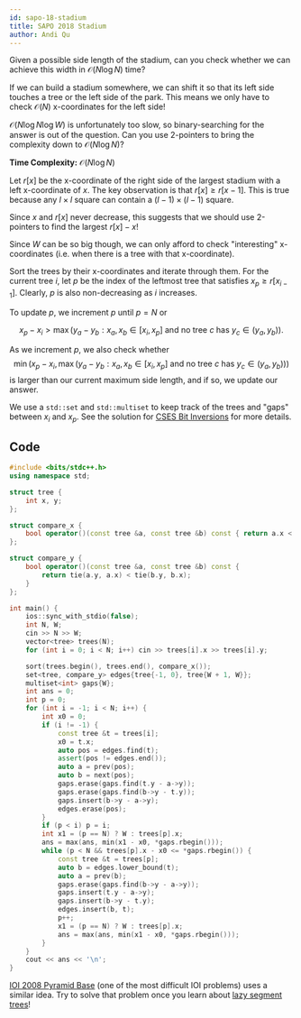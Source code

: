 ```yaml
---
id: sapo-18-stadium
title: SAPO 2018 Stadium
author: Andi Qu
---
```


<Spoiler title="Hint 1">

Given a possible side length of the stadium, can you check whether we can achieve this width in $\mathcal{O}(N \log N)$ time?

</Spoiler>

<Spoiler title="Hint 2">

If we can build a stadium somewhere, we can shift it so that its left side touches a tree or the left side of the park. This means we only have to check $\mathcal{O}(N)$ x-coordinates for the left side!

</Spoiler>

<Spoiler title="Hint 3">

$\mathcal{O}(N \log N \log W)$ is unfortunately too slow, so binary-searching for the answer is out of the question. Can you use 2-pointers to bring the complexity down to $\mathcal{O}(N \log N)$?

</Spoiler>

<Spoiler title="Solution">

**Time Complexity:** $\mathcal{O}(N \log N)$

Let $r[x]$ be the x-coordinate of the right side of the largest stadium with a left x-coordinate of $x$. The key observation is that $r[x] \geq r[x - 1]$. This is true because any $l \times l$ square can contain a $(l - 1) \times (l - 1)$ square.

Since $x$ and $r[x]$ never decrease, this suggests that we should use 2-pointers to find the largest $r[x] - x$!

Since $W$ can be so big though, we can only afford to check "interesting" x-coordinates (i.e. when there is a tree with that x-coordinate).

Sort the trees by their x-coordinates and iterate through them. For the current tree $i$, let $p$ be the index of the leftmost tree that satisfies $x_{p} \geq r[x_{i - 1}]$. Clearly, $p$ is also non-decreasing as $i$ increases.

To update $p$, we increment $p$ until $p = N$ or 

$$
x_p - x_i > \max(y_a - y_b : x_a, x_b \in [x_i, x_p] \text{ and no tree }c\text{ has } y_c \in (y_a, y_b)).
$$

As we increment $p$, we also check whether 
$$
\min(x_p - x_i, \max(y_a - y_b : x_a, x_b \in [x_i, x_p] \text{ and no tree }c\text{ has } y_c \in (y_a, y_b)))
$$ 
is larger than our current maximum side length, and if so, we update our answer.

We use a `std::set` and `std::multiset` to keep track of the trees and "gaps" between $x_i$ and $x_p$. See the solution for [CSES Bit Inversions](https://usaco.guide/silver/intro-ordered#harder-example---bit-inversions) for more details.


## Code

```cpp
#include <bits/stdc++.h>
using namespace std;

struct tree {
	int x, y;
};

struct compare_x {
	bool operator()(const tree &a, const tree &b) const { return a.x < b.x; }
};

struct compare_y {
	bool operator()(const tree &a, const tree &b) const {
		return tie(a.y, a.x) < tie(b.y, b.x);
	}
};

int main() {
	ios::sync_with_stdio(false);
	int N, W;
	cin >> N >> W;
	vector<tree> trees(N);
	for (int i = 0; i < N; i++) cin >> trees[i].x >> trees[i].y;

	sort(trees.begin(), trees.end(), compare_x());
	set<tree, compare_y> edges{tree{-1, 0}, tree{W + 1, W}};
	multiset<int> gaps{W};
	int ans = 0;
	int p = 0;
	for (int i = -1; i < N; i++) {
		int x0 = 0;
		if (i != -1) {
			const tree &t = trees[i];
			x0 = t.x;
			auto pos = edges.find(t);
			assert(pos != edges.end());
			auto a = prev(pos);
			auto b = next(pos);
			gaps.erase(gaps.find(t.y - a->y));
			gaps.erase(gaps.find(b->y - t.y));
			gaps.insert(b->y - a->y);
			edges.erase(pos);
		}
		if (p < i) p = i;
		int x1 = (p == N) ? W : trees[p].x;
		ans = max(ans, min(x1 - x0, *gaps.rbegin()));
		while (p < N && trees[p].x - x0 <= *gaps.rbegin()) {
			const tree &t = trees[p];
			auto b = edges.lower_bound(t);
			auto a = prev(b);
			gaps.erase(gaps.find(b->y - a->y));
			gaps.insert(t.y - a->y);
			gaps.insert(b->y - t.y);
			edges.insert(b, t);
			p++;
			x1 = (p == N) ? W : trees[p].x;
			ans = max(ans, min(x1 - x0, *gaps.rbegin()));
		}
	}
	cout << ans << '\n';
}
```

<Info title="Bonus">

[IOI 2008 Pyramid Base](https://oj.uz/problem/view/IOI08_pyramid_base) (one of the most difficult IOI problems) uses a similar idea. Try to solve that problem once you learn about [lazy segment trees](/plat/RURQ)!

</Info>

</Spoiler>
